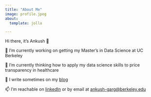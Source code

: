 ```yaml
---
title: "About Me"
image: profile.jpeg
about:
  template: jolla

---
```


Hi there, it's Ankush 👋

🔭 I’m currently working on getting my Master's in Data Science at UC Berkeley

🌱 I’m currently thinking how to apply my data science skills to price transparency in healthcare

💬 I write sometimes on my [blog](ankushgarg.com)

📫 I'm reachable on [linkedIn](https://www.linkedin.com/in/garg-ankush/) or by email at [ankush-garg@berkeley.edu](ankush-garg@berkeley.edu)

